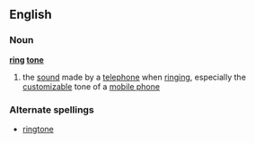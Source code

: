==English==
===Noun===
{{wikipedia}}
'''[[ring]] [[tone]]'''
# the [[sound]] made by a [[telephone]] when [[ringing]], especially the [[customizable]] tone of a [[mobile phone]]
===Alternate spellings===
*[[ringtone]]